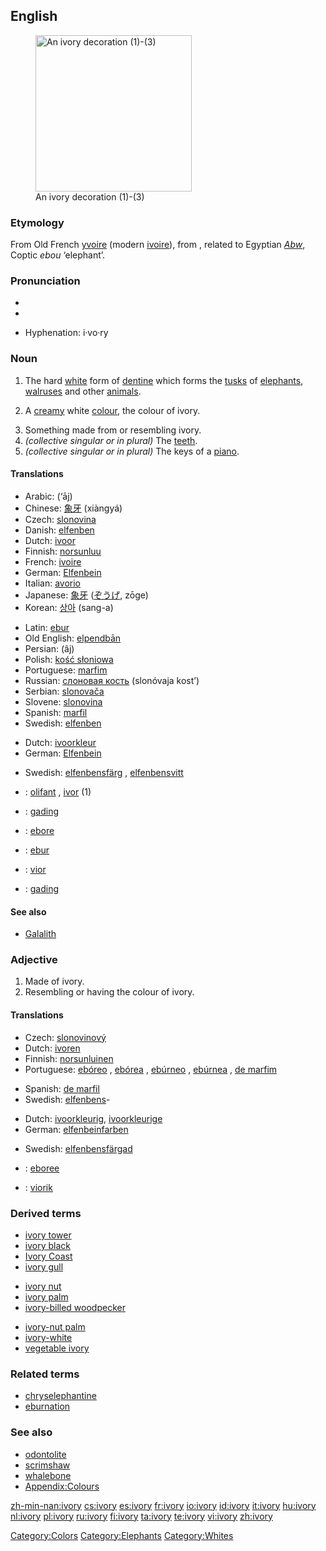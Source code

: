 {{wikipedia}}
==English==
[[Image:Ivory_decoration.jpg|thumb|right|250px|An ivory decoration (1)-(3)]]

===Etymology===
From Old French [[yvoire]] (modern [[ivoire]]), from {{L.}} {{term|ebur||ivory|lang=la}}, related to Egyptian ''[[Abw]]'', Coptic ''ebou'' ‘elephant’.

===Pronunciation===
* {{IPA|/ˈaɪvəri/}}
* {{SAMPA|/"aIv(@)ri/}}

* Hyphenation: i·vo·ry

===Noun===
{{en-noun|ivor|ies|-}}

# {{uncountable}} The hard [[white]] form of [[dentine]] which forms the [[tusk]]s of [[elephant]]s, [[walrus]]es and other [[animal]]s.
# {{colour}} A [[cream]]y white [[color|colour]], the colour of ivory.
#: {{color panel|2=FFFFF0}}
# Something made from or resembling ivory.
# ''(collective singular or in plural)'' The [[teeth]].
# ''(collective singular or in plural)'' The keys of a [[piano]].

====Translations====

{{trans-top|material}}
* Arabic: {{Arab|[[عاج]]}} (‘āj) {{m}}
* Chinese: [[象牙]] (xiàngyá)
* Czech: [[slonovina]] {{f}}
* Danish: [[elfenben]] {{n}}
* Dutch: [[ivoor]] {{n}}
* Finnish: [[norsunluu]]
* French: [[ivoire]] {{m}}
* German: [[Elfenbein]] {{n}}
* Italian: [[avorio]] {{m}}
* Japanese: [[象牙]] ([[ぞうげ]], zōge)
* Korean: [[상아]] (sang-a)
{{trans-mid}}
* Latin: [[ebur]] {{n}}
* Old English: [[elpendban|elpendbān]] {{n}}
* Persian: {{fa-Arab|[[عاج]]}} (âj)
* Polish: [[kość słoniowa]] {{f}}
* Portuguese: [[marfim]] {{m}}
* Russian: [[слоновая кость]] (slonóvaja kost’) {{f}}
* Serbian: [[slonovača]] {{f}}
* Slovene: [[slonovina]] {{f}}
* Spanish: [[marfil]] {{m}}
* Swedish: [[elfenben]] {{n}}
{{trans-bottom}}

{{trans-top|colour}}
* Dutch: [[ivoorkleur]] {{f}}
* German: [[Elfenbein]] {{n}}
{{trans-mid}}
* Swedish: [[elfenbensfärg]] {{c}}, [[elfenbensvitt]] {{n}}
{{trans-bottom}}

{{checktrans}}
<!--Remove this section once all of the translations below have been moved into the tables above.-->
* {{ttbc|Breton}}: [[olifant]] {{m}}, [[ivor]] {{m}} (1)
* {{ttbc|Indonesian}}: [[gading]]
* {{ttbc|Interlingua}}: [[ebore]]
* {{ttbc|Latin}}: [[ebur]]
* {{ttbc|Volapük}}: [[vior]]
* {{ttbc|Malay}}: [[gading]]

====See also====
* [[Galalith]]

===Adjective===
{{en-adj-notcomp}}

# Made of ivory.
# Resembling or having the colour of ivory.

====Translations====
{{trans-top|made of ivory}}
* Czech: [[slonovinový]] {{m}}
* Dutch: [[ivoren]]
* Finnish: [[norsunluinen]]
* Portuguese: [[ebóreo]] {{m}}, [[ebórea]] {{f}}, [[ebúrneo]] {{m}}, [[ebúrnea]] {{f}}, [[de marfim]]
{{trans-mid}}
* Spanish: [[de marfil]]
* Swedish: [[elfenben]]s-
{{trans-bottom}}

{{trans-top|having colour of ivory}}
* Dutch: [[ivoorkleurig]], [[ivoorkleurige]]
* German: [[elfenbeinfarben]]
{{trans-mid}}
* Swedish: [[elfenbensfärgad]]
{{trans-bottom}}

{{checktrans}}
<!--Remove this section once all of the translations below have been moved into the tables above.-->
* {{ttbc|Interlingua}}: [[eboree]]
* {{ttbc|Volapük}}: [[viorik]]

===Derived terms===
{{top3}}
* [[ivory tower]]
* [[ivory black]]
* [[Ivory Coast]]
* [[ivory gull]]
{{mid3}}
* [[ivory nut]]
* [[ivory palm]]
* [[ivory-billed woodpecker]]
{{mid3}}
* [[ivory-nut palm]]
* [[ivory-white]]
* [[vegetable ivory]]
{{bottom}}

===Related terms===
* [[chryselephantine]]
* [[eburnation]]

===See also===
* [[odontolite]]
* [[scrimshaw]]
* [[whalebone]]
* [[Appendix:Colours]]

[[Category:Colors]]
[[Category:Elephants]]
[[Category:Whites]]

[[zh-min-nan:ivory]]
[[cs:ivory]]
[[es:ivory]]
[[fr:ivory]]
[[io:ivory]]
[[id:ivory]]
[[it:ivory]]
[[hu:ivory]]
[[nl:ivory]]
[[pl:ivory]]
[[ru:ivory]]
[[fi:ivory]]
[[ta:ivory]]
[[te:ivory]]
[[vi:ivory]]
[[zh:ivory]]
